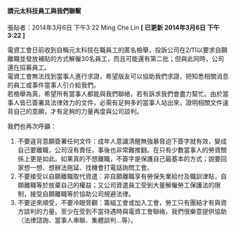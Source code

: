 #### 請元太科技員工與我們聯繫

張貼者：2014年3月6日 下午3:22 Ming Che Lin   **[ 已更新 2014年3月6日 下午3:22 ]**

電資工會日前收到自稱元太科技在職員工的匿名檢舉，投訴公司在2/11以要求自願離職並發放補貼的方式解僱30名員工，而且可能還有第二批；但與此同時，公司還在招募員工。  
電資工會無法找到當事人進行求證，希望版友可以協助我們求證，把知悉相關消息的員工或事件當事人引介給我們。  
若檢舉為真，希望所有當事人都能與我們聯絡，若有訴求我們會盡力幫忙。由於當事人皆已簽署具法律效力的文件，必需有足夠多的當事人站出來，證明相關文件違背自己的意願，才有足夠的力量再度與公司談判。  

我們也再次呼籲：  
1. 不要違背意願簽署任何文件：成年人意識清醒無強暴脅迫下簽字就有效，變成自己要離職，公司沒有責任，事後也非常難推翻。在只有少數當事人的勞資關係上更是如此。如果真的不想離職，不簽字是保護自己最基本的方式；說要回家想一想、想辦法拖延、找機會打電話詢問工會。  
1. 不要接受以自願離職取代資遣：非自願離職享有勞保失業給付及職訓津貼，自願離職等於放棄自己的權益；又公司資遣員工受到大量解僱勞工保護法的限制，接受自願離職等於協助公司規避法律。  
1. 不要逆來順受，不要冷眼旁觀：籌組工會或加入工會，勞工只有團結才有與資方談判的力量。至少在受到不當待遇時與電資工會聯絡，我們很樂意提供協助（法律諮詢、當事人串聯、集體談判…等）。
